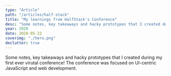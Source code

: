 ```yaml
---
type: "Article"
path: "/articles/half-stack"
title: "My learnings from HalfStack's Conference"
desc: "Some notes, key takeaways and hacky prototypes that I created during my first ever virutal conference! The conference was focused on UI-centric JavaScript and web development."
year: 2020
date: 2020-05-22
coverimg: "./hero.png"
declutter: true
---
```



Some notes, key takeaways and hacky prototypes that I created during my first ever virutal conference! The conference was focused on UI-centric JavaScript and web development.

<HalfConfPoster />


